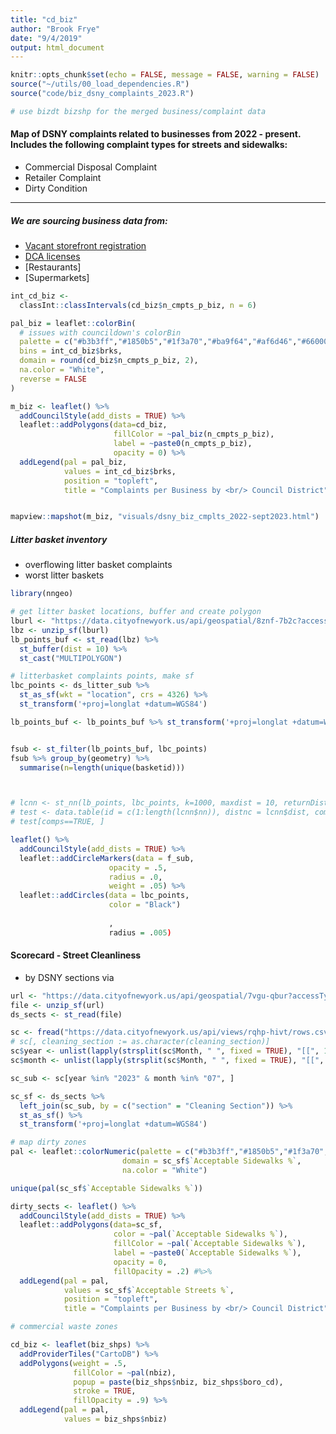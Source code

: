 ```yaml
---
title: "cd_biz"
author: "Brook Frye"
date: "9/4/2019"
output: html_document
---
```

```r
knitr::opts_chunk$set(echo = FALSE, message = FALSE, warning = FALSE)
source("~/utils/00_load_dependencies.R")
source("code/biz_dsny_complaints_2023.R")

# use bizdt bizshp for the merged business/complaint data
```

#### Map of DSNY complaints related to businesses from 2022 - present. Includes the following complaint types for streets and sidewalks:
- Commercial Disposal Complaint 
- Retailer Complaint
- Dirty Condition

*** 

##### We are sourcing business data from:
- [Vacant storefront registration](https://data.cityofnewyork.us/City-Government/Storefronts-Reported-Vacant-or-Not/92iy-9c3n)
- [DCA licenses](https://nycopendata.socrata.com/Business/Legally-Operating-Businesses/w7w3-xahh/data)
- [Restaurants]
- [Supermarkets]

```r

int_cd_biz <-
  classInt::classIntervals(cd_biz$n_cmpts_p_biz, n = 6)

pal_biz = leaflet::colorBin(
  # issues with councildown's colorBin
  palette = c("#b3b3ff","#1850b5","#1f3a70","#ba9f64","#af6d46","#660000"),
  bins = int_cd_biz$brks,
  domain = round(cd_biz$n_cmpts_p_biz, 2),
  na.color = "White",
  reverse = FALSE
)

m_biz <- leaflet() %>% 
  addCouncilStyle(add_dists = TRUE) %>% 
  leaflet::addPolygons(data=cd_biz, 
                       fillColor = ~pal_biz(n_cmpts_p_biz), 
                       label = ~paste0(n_cmpts_p_biz), 
                       opacity = 0) %>% 
  addLegend(pal = pal_biz, 
            values = int_cd_biz$brks, 
            position = "topleft", 
            title = "Complaints per Business by <br/> Council District")


mapview::mapshot(m_biz, "visuals/dsny_biz_cmplts_2022-sept2023.html")
```

##### Litter basket inventory
- overflowing litter basket complaints
- worst litter baskets

```r

library(nngeo)

# get litter basket locations, buffer and create polygon
lburl <- "https://data.cityofnewyork.us/api/geospatial/8znf-7b2c?accessType=DOWNLOAD&method=export&format=Shapefile"
lbz <- unzip_sf(lburl)
lb_points_buf <- st_read(lbz) %>%
  st_buffer(dist = 10) %>% 
  st_cast("MULTIPOLYGON")

# litterbasket complaints points, make sf
lbc_points <- ds_litter_sub %>% 
  st_as_sf(wkt = "location", crs = 4326) %>% 
  st_transform('+proj=longlat +datum=WGS84') 

lb_points_buf <- lb_points_buf %>% st_transform('+proj=longlat +datum=WGS84')


fsub <- st_filter(lb_points_buf, lbc_points)
fsub %>% group_by(geometry) %>% 
  summarise(n=length(unique(basketid)))



# lcnn <- st_nn(lb_points, lbc_points, k=1000, maxdist = 10, returnDist = TRUE)
# test <- data.table(id = c(1:length(lcnn$nn)), distnc = lcnn$dist, comps = lengths(lcnn$nn)>0)
# test[comps==TRUE, ]

leaflet() %>% 
  addCouncilStyle(add_dists = TRUE) %>% 
  leaflet::addCircleMarkers(data = f_sub, 
                      opacity = .5, 
                      radius = .0,
                      weight = .05) %>% 
  leaflet::addCircles(data = lbc_points, 
                      color = "Black")
                      
                      , 
                      radius = .005)


```


#### Scorecard - Street Cleanliness

- by DSNY sections via 

```r
url <- "https://data.cityofnewyork.us/api/geospatial/7vgu-qbur?accessType=DOWNLOAD&method=export&format=Shapefile"
file <- unzip_sf(url)
ds_sects <- st_read(file)

sc <- fread("https://data.cityofnewyork.us/api/views/rqhp-hivt/rows.csv?accessType=DOWNLOAD")
# sc[, cleaning_section := as.character(cleaning_section)]
sc$year <- unlist(lapply(strsplit(sc$Month, " ", fixed = TRUE), "[[", 1))
sc$month <- unlist(lapply(strsplit(sc$Month, " ", fixed = TRUE), "[[", 3))

sc_sub <- sc[year %in% "2023" & month %in% "07", ]

sc_sf <- ds_sects %>% 
  left_join(sc_sub, by = c("section" = "Cleaning Section")) %>% 
  st_as_sf() %>% 
  st_transform('+proj=longlat +datum=WGS84')
```


```r
# map dirty zones 
pal <- leaflet::colorNumeric(palette = c("#b3b3ff","#1850b5","#1f3a70","#ba9f64","#af6d46","#660000"), 
                         domain = sc_sf$`Acceptable Sidewalks %`, 
                         na.color = "White")

unique(pal(sc_sf$`Acceptable Sidewalks %`))

dirty_sects <- leaflet() %>% 
  addCouncilStyle(add_dists = TRUE) %>% 
  leaflet::addPolygons(data=sc_sf, 
                       color = ~pal(`Acceptable Sidewalks %`), 
                       fillColor = ~pal(`Acceptable Sidewalks %`), 
                       label = ~paste0(`Acceptable Sidewalks %`), 
                       opacity = 0, 
                       fillOpacity = .2) #%>% 
  addLegend(pal = pal, 
            values = sc_sf$`Acceptable Streets %`, 
            position = "topleft", 
            title = "Complaints per Business by <br/> Council District")

```


```r

# commercial waste zones

cd_biz <- leaflet(biz_shps) %>% 
  addProviderTiles("CartoDB") %>% 
  addPolygons(weight = .5,
              fillColor = ~pal(nbiz), 
              popup = paste(biz_shps$nbiz, biz_shps$boro_cd), 
              stroke = TRUE, 
              fillOpacity = .9) %>% 
  addLegend(pal = pal, 
            values = biz_shps$nbiz) 
```

